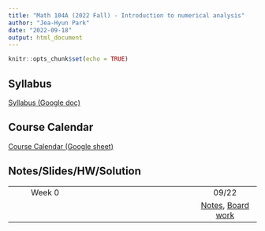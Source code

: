 ```yaml
---
title: "Math 104A (2022 Fall) - Introduction to numerical analysis"
author: "Jea-Hyun Park"
date: "2022-09-18"
output: html_document
---
```


```r
knitr::opts_chunk$set(echo = TRUE)
```

## Syllabus

[Syllabus (Google doc)](https://docs.google.com/document/d/1SYEj8hRaOvg_5h_YQg4tpgn6rFfCK90nyNkxl4EJ8X4/edit?usp=sharing) 

## Course Calendar
[Course Calendar (Google sheet)](https://docs.google.com/spreadsheets/d/1F_sdCRuRNuAO_UI5SutbjAc398I9ITBQfKOXatjHRxI/edit?usp=sharing) 

## Notes/Slides/HW/Solution

|        |            |       |
|:------:|:----------:|:-----:|
| Week 0 |            | 09/22 |
|        |            | [Notes](./notes/104ANotes_RootFinding01.pdf), [Board work](./notes/M104ABoardWork_RootFinding01.pdf)|
<!-- | Week 1 | 09/27      | 09/29 |
|        | [Notes](./notes/104ANotes_RootFinding02.pdf), [HW1](/hw/104AHW_RootFinding01.pdf) | [Notes](/notes/104ANotes_RootFinding02.pdf) |
| Week 2 | 10/04      | 10/06 |
|        | Notes, HW2 | Notes |
-->


